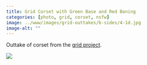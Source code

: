 ```yaml
---
title: Grid Corset with Green Base and Red Boning
categories: [photo, grid, corset, nsfw]
image: ../www/images/grid-outtakes/b-sides/4-1d.jpg
image-alt: ""
---
```


Outtake of corset from the [grid project](/posts/2025-01-27_grid-project.html).

![](../www/images/grid-outtakes/b-sides/4-1d.jpg)

